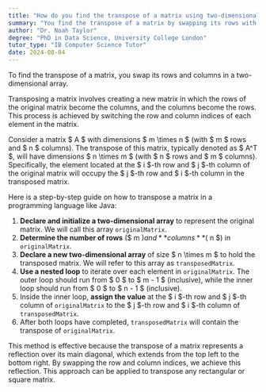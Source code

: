 ```yaml
---
title: "How do you find the transpose of a matrix using two-dimensional arrays?"
summary: "You find the transpose of a matrix by swapping its rows with columns in a two-dimensional array."
author: "Dr. Noah Taylor"
degree: "PhD in Data Science, University College London"
tutor_type: "IB Computer Science Tutor"
date: 2024-08-04
---
```


To find the transpose of a matrix, you swap its rows and columns in a two-dimensional array.

Transposing a matrix involves creating a new matrix in which the rows of the original matrix become the columns, and the columns become the rows. This process is achieved by switching the row and column indices of each element in the matrix.

Consider a matrix $ A $ with dimensions $ m \times n $ (with $ m $ rows and $ n $ columns). The transpose of this matrix, typically denoted as $ A^T $, will have dimensions $ n \times m $ (with $ n $ rows and $ m $ columns). Specifically, the element located at the $ i $-th row and $ j $-th column of the original matrix will occupy the $ j $-th row and $ i $-th column in the transposed matrix.

Here is a step-by-step guide on how to transpose a matrix in a programming language like Java:

1. **Declare and initialize a two-dimensional array** to represent the original matrix. We will call this array `originalMatrix`.
2. **Determine the number of rows** ($ m $) and **columns** ($ n $) in `originalMatrix`.
3. **Declare a new two-dimensional array** of size $ n \times m $ to hold the transposed matrix. We will refer to this array as `transposedMatrix`.
4. **Use a nested loop** to iterate over each element in `originalMatrix`. The outer loop should run from $ 0 $ to $ m - 1 $ (inclusive), while the inner loop should run from $ 0 $ to $ n - 1 $ (inclusive).
5. Inside the inner loop, **assign the value** at the $ i $-th row and $ j $-th column of `originalMatrix` to the $ j $-th row and $ i $-th column of `transposedMatrix`.
6. After both loops have completed, `transposedMatrix` will contain the transpose of `originalMatrix`.

This method is effective because the transpose of a matrix represents a reflection over its main diagonal, which extends from the top left to the bottom right. By swapping the row and column indices, we achieve this reflection. This approach can be applied to transpose any rectangular or square matrix.
    